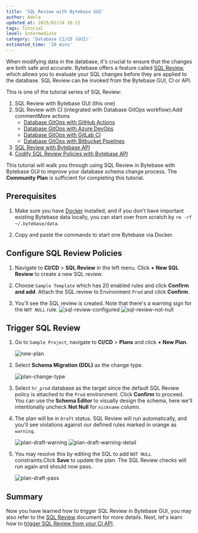```yaml
---
title: 'SQL Review with Bytebase GUI'
author: Adela
updated_at: 2025/02/24 16:15
tags: Tutorial
level: Intermediate
category: 'Database CI/CD (GUI)'
estimated_time: '20 mins'
---
```



When modifying data in the database, it's crucial to ensure that the changes are both safe and accurate. Bytebase offers a feature called [SQL Review](/sql-review/overview/), which allows you to evaluate your SQL changes before they are applied to the database. SQL Review can be invoked from the Bytebase GUI, CI or API.

This is one of the tutorial series of SQL Review:

1.  SQL Review with Bytebase GUI (this one)
1.  SQL Review with CI (integrated with Database GitOps workflow):Add commentMore actions
    - [Database GitOps with GitHub Actions](/tutorials/gitops-github-workflow/#step-3-configure-sql-review-in-bytebase)
    - [Database GitOps with Azure DevOps](/tutorials/gitops-azure-devops-workflow/#step-3-configure-sql-review-in-bytebase)
    - [Database GitOps with GitLab CI](/tutorials/gitops-gitlab-workflow/#step-3-configure-sql-review-in-bytebase)
    - [Database GitOps with Bitbucket Pipelines](/tutorials/gitops-bitbucket-workflow/#step-3-configure-sql-review-in-bytebase)
1.  [SQL Review with Bytebase API](/tutorials/sql-review-api/)
1.  [Codify SQL Review Policies with Bytebase API](/tutorials/api-sql-review-policy/)

This tutorial will walk you through using SQL Review in Bytebase with Bytebase GUI to improve your database schema change process. The **Community Plan** is sufficient for completing this tutorial.

## Prerequisites

1. Make sure you have [Docker](https://www.docker.com/) installed, and if you don’t have important existing Bytebase data locally, you can start over from scratch by `rm -rf ~/.bytebase/data`.
1. Copy and paste the commands to start one Bytebase via Docker.

   <TerminalDockerRunVolume />

## Configure SQL Review Policies

1. Navigate to **CI/CD** > **SQL Review** in the left menu. Click **+ New SQL Review** to create a new SQL review.

1. Choose `Sample Template` which has 20 enabled rules and click **Confirm and add**. Attach the SQL review to Environment `Prod` and click **Confirm**.

1. You'll see the SQL review is created. Note that there's a warning sign for the `NOT NULL` rule.
   ![sql-review-configured](/content/docs/tutorials/first-schema-change/bb-sql-review-configured.webp)
   ![sql-review-not-null](/content/docs/tutorials/sql-review-gui/bb-sql-review-not-null.webp)

## Trigger SQL Review

1. Go to `Sample Project`, navigate to **CI/CD** > **Plans** and click **+ New Plan**.

   ![new-plan](/content/docs/change-database/plan/bb-new-plan.webp)

1. Select **Schema Migration (DDL)** as the change type.

   ![plan-change-type](/content/docs/change-database/plan/bb-plan-change-type.webp)

1. Select `hr_prod` database as the target since the default SQL Review policy is attached to the `Prod` environment. Click **Confirm** to proceed. You can use the **Schema Editor** to visually design the schema, here we'll intentionally uncheck **Not Null** for `nickname` column.

1. The plan will be in `Draft` status. SQL Review will run automatically, and you'll see violations against our defined rules marked in orange as `warning`.

   ![plan-draft-warning](/content/docs/tutorials/sql-review-gui/bb-plan-draft-warning.webp)
   ![plan-draft-warning-detail](/content/docs/tutorials/sql-review-gui/bb-plan-draft-warning-detail.webp)

1. You may resolve this by editing the SQL to add `NOT NULL` constraints.Click **Save** to update the plan. The SQL Review checks will run again and should now pass.

   ![plan-draft-pass](/content/docs/tutorials/sql-review-gui/bb-plan-draft-pass.webp)

## Summary

Now you have learned how to trigger SQL Review in Bytebase GUI, you may also refer to the [SQL Review](/sql-review/overview) document for more details. Next, let's learn how to [trigger SQL Review from your CI API](/tutorials/sql-review-api/).
